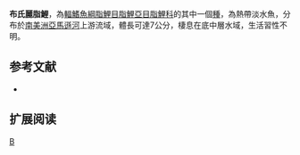 {{Speciesbox 
| taxon = Astyanax bourgeti
| status = NE
| status_system = IUCN3.1
| authority =  [[Eigenmann|Eigenmann]], 1908
| synonyms = 
}}
'''布氏麗脂鯉'''，為[[輻鰭魚綱|輻鰭魚綱]][[脂鯉目|脂鯉目]][[脂鯉亞目|脂鯉亞目]][[脂鯉科|脂鯉科]]的其中一個[[種|種]]，為熱帶淡水魚，分布於[[南美洲|南美洲]][[亞馬遜河|亞馬遜河]]上游流域，體長可達7公分，棲息在底中層水域，生活習性不明。

==参考文献==
{{refbegin}}
*{{FishBase_species|genus=Astyanax|species=bourgeti|year=2013|month=11}}
{{refend}}

== 扩展阅读 ==
{{refbegin}}
{{wikispecies-inline|Astyanax bourgeti|布氏麗脂鯉}}
{{refend}}
{{Taxonbar|from=Q6398090}}

[[Category:麗脂鯉屬|B]]


{{魚類小作品}}